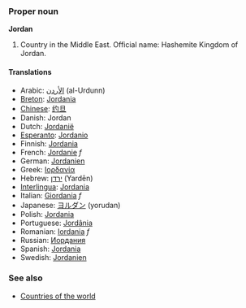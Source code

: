 ===Proper noun===
'''Jordan'''

# Country in the Middle East. Official name: Hashemite Kingdom of Jordan.

====Translations====
*Arabic: [[الأردن]] (al-Urdunn)
*[[Breton]]: [[Jordania]]
*[[Chinese]]: [[约旦]]
*Danish: Jordan
*Dutch: [[Jordanië]]
*[[Esperanto]]: [[Jordanio]]
*Finnish: [[Jordania]]
*French: [[Jordanie]] ''f''
*German: [[Jordanien]]
*Greek: [[Ιορδανία]]
*Hebrew: [[ירדן]] (Yardēn)
*[[Interlingua]]: [[Jordania]]
*Italian: [[Giordania]] ''f''
*Japanese: [[ヨルダン]] (yorudan)
*Polish: [[Jordania]]
*Portuguese: [[Jordânia]]
*Romanian: [[Iordania]] ''f''
*Russian: [[Иордания]]
*Spanish: [[Jordania]]
*Swedish: [[Jordanien]]

===See also===
*[[Countries of the world]]